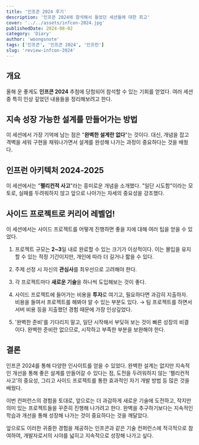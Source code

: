 ```yaml
---
title: '인프콘 2024 후기'
description: '인프콘 2024에 참석해서 들었던 세션들에 대한 회고'
cover: '../../assets/infcon-2024.jpg'
publishedDate: 2024-08-02
category: 'Diary'
author: 'woongsnote'
tags: ['인프콘', '인프콘 2024', '인프런']
slug: 'review-infcon-2024'
---
```


## 개요

올해 운 좋게도 **인프콘 2024** 추첨에 당첨되어 참석할 수 있는 기회를 얻었다. 여러 세션 중 특히 인상 깊었던 내용들을 정리해보려고 한다.

## 지속 성장 가능한 설계를 만들어가는 방법

이 세션에서 가장 기억에 남는 점은 "**완벽한 설계란 없다**"는 것이다. 대신, 개념을 잡고 격벽을 세워 구현을 채워나가면서 설계를 완성해 나가는 과정이 중요하다는 것을 배웠다.
  
## 인프런 아키텍처 2024-2025

이 세션에서는 "**펠리컨적 사고**"라는 흥미로운 개념을 소개했다. "일단 시도함"이라는 모토로, 실패를 두려워하지 않고 앞으로 나아가는 자세의 중요성을 강조했다.

## 사이드 프로젝트로 커리어 레벨업!

이 세션에서는 사이드 프로젝트를 어떻게 진행하면 좋을 지에 대해 여러 팁을 얻을 수 있었다.

1. 프로젝트 규모는 **2~3**일 내로 완료할 수 있는 크기가 이상적이다. 이는 몰입을 유지할 수 있는 적정 기간이지만, 개인에 따라 더 길거나 짧을 수 있다.

2. 주제 선정 시 자신의 **관심사**를 최우선으로 고려해야 한다.

3. 각 프로젝트마다 **새로운 기술**을 하나씩 도입해보는 것이 좋다.

4. 사이드 프로젝트에 들어가는 비용을 **투자**로 여기고, 필요하다면 과감히 지출하자. 비용을 들여서 프로젝트를 해봐야 알 수 있는 부분도 있다. → 팀 프로젝트를 하면서 서버 비용 등을 지출했던 경험 때문에 가장 인상깊었다.

5. '완벽한 준비'를 기다리지 말고, 일단 시작해서 부딪혀 보는 것이 빠른 성장의 비결이다. 완벽한 준비란 없으므로, 시작하고 부족한 부분을 보완해야 한다.

## 결론

인프콘 2024를 통해 다양한 인사이트를 얻을 수 있었다. 완벽한 설계는 없지만 지속적인 개선을 통해 좋은 설계를 만들어갈 수 있다는 점, 도전을 두려워하지 않는 '펠리컨적 사고'의 중요성, 그리고 사이드 프로젝트를 통한 효과적인 자기 개발 방법 등 많은 것을 배웠다.

이번 컨퍼런스의 경험을 토대로, 앞으로는 더 과감하게 새로운 기술에 도전하고, 작지만 의미 있는 프로젝트들을 꾸준히 진행해 나가려고 한다. 완벽을 추구하기보다는 지속적인 학습과 개선을 통해 성장해 나가는 것이 중요하다는 것을 깨달았다.

앞으로도 이러한 귀중한 경험을 제공하는 인프콘과 같은 기술 컨퍼런스에 적극적으로 참여하여, 개발자로서의 시야를 넓히고 지속적으로 성장해 나가고 싶다.
